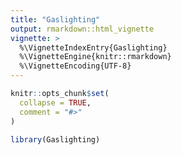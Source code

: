 ```yaml
---
title: "Gaslighting"
output: rmarkdown::html_vignette
vignette: >
  %\VignetteIndexEntry{Gaslighting}
  %\VignetteEngine{knitr::rmarkdown}
  %\VignetteEncoding{UTF-8}
---
```


```r
knitr::opts_chunk$set(
  collapse = TRUE,
  comment = "#>"
)
```

```r
library(Gaslighting)
```
